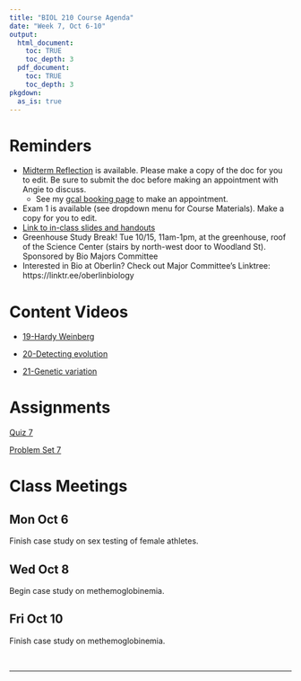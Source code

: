 ```yaml
---
title: "BIOL 210 Course Agenda"
date: "Week 7, Oct 6-10"
output: 
  html_document:
    toc: TRUE
    toc_depth: 3
  pdf_document:
    toc: TRUE
    toc_depth: 3
pkgdown:
  as_is: true
---
```

# Reminders

* [Midterm Reflection](https://docs.google.com/document/d/1Vvhn4R1gUjuunrFFWENReMvucvyaIbzeEJFK0aUpw4M/edit?usp=drive_link) is available. Please make a copy of the doc for you to edit. Be sure to submit the doc before making an appointment with Angie to discuss.
    * See my [gcal booking page](https://calendar.app.google/bUMHFsUwBxesE8Kn6) to make an appointment.
* Exam 1 is available (see dropdown menu for Course Materials). Make a copy for you to edit.
* [Link to in-class slides and handouts](https://drive.google.com/drive/folders/17Fm-yEXqtlvGJfFaw6WqywIScW_eZ8m_?usp=drive_link)
* Greenhouse Study Break! Tue 10/15, 11am-1pm, at the greenhouse, roof of the Science Center (stairs by north-west door to Woodland St). Sponsored by Bio Majors Committee
* Interested in Bio at Oberlin? Check out Major Committee's Linktree: https://linktr.ee/oberlinbiology

# Content Videos

* [19-Hardy Weinberg](https://drive.google.com/drive/folders/1xvkunHsgId4CdCz9wuEwAhGPOuWXRNq8?usp=drive_link)

* [20-Detecting evolution](https://drive.google.com/drive/folders/1y0bvaIrIMipt2848At1IHFvyg2SCVTvZ?usp=drive_link)

* [21-Genetic variation](https://drive.google.com/drive/folders/1y10YfBrOrRHZUftxzoOeXXbv9MlLfkmq?usp=drive_link)

# Assignments

[Quiz 7](https://docs.google.com/forms/d/e/1FAIpQLSdsyuntG3PWAAQlI-ASCXVskIY13ppmWGKzyeOCwo7bRqTRqQ/viewform?usp=sf_link)

[Problem Set 7](ps7.html)

# Class Meetings

## Mon Oct 6

Finish case study on sex testing of female athletes.

## Wed Oct 8

Begin case study on methemoglobinemia.

## Fri Oct 10

Finish case study on methemoglobinemia.

<br>

------------------------------------------------------------------------
